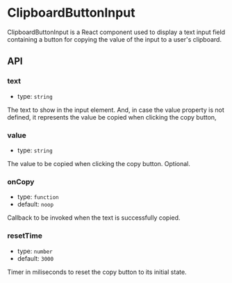 
<Meta
  title="Packages/VideoPress/Clipboard Button Input"
  component={ClipboardButtonInput}
/>

# ClipboardButtonInput

ClipboardButtonInput is a React component used to display a text input field containing a button for copying the value of the input to a user's clipboard.

<Canvas withSource="open">
  <Story id="packages-videopress-clipboard-button-input--default" />
</Canvas>

## API

### text

- type: `string`

The text to show in the input element.
And, in case the value property is not defined, it represents the value be copied when clicking the copy button,

### value

- type: `string`

The value to be copied when clicking the copy button. Optional.

### onCopy

- type: `function`
- default: `noop`

Callback to be invoked when the text is successfully copied.

### resetTime

- type: `number`
- default: `3000`

Timer in miliseconds to reset the copy button to its initial state.
